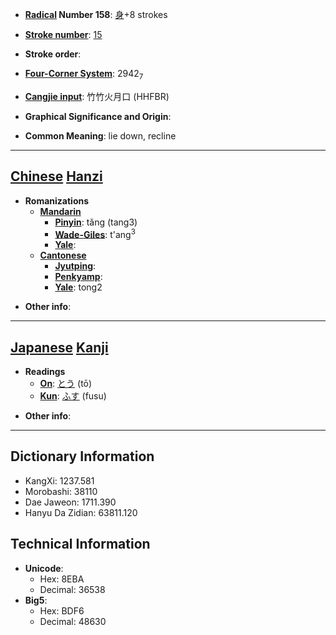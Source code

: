 * '''[[Wiktionary:Chinese radical index| Radical]] Number 158''': [[Wiktionary:Chinese radical index 身|身]]+8 strokes

* '''[[Wiktionary:Chinese total strokes index|Stroke number]]''': [[Wiktionary:Chinese total strokes index 15|15]]

* '''Stroke order''': 

* '''[[Wiktionary:Chinese four corner index|Four-Corner System]]''': 2942<sub>7</sub>

* '''[[Wiktionary:Chinese Cangjie index|Cangjie input]]''': 竹竹火月口 (HHFBR)

* '''Graphical Significance and Origin''': 

* '''Common Meaning''': lie down, recline

----

== [[Chinese]] [[Hanzi]] ==

* '''Romanizations'''
** '''[[Mandarin]]'''
*** '''[[Pinyin]]''': tǎng (tang3)
*** '''[[Wade-Giles]]''': t'ang<sup>3</sup>
*** '''[[Yale]]''': 
** '''[[Cantonese]]'''
*** '''[[Jyutping]]''':
*** '''[[Penkyamp]]''': 
*** '''[[Yale]]''': tong2

* '''Other info''': 

----

== [[Japanese]] [[Kanji]] ==

* '''Readings'''
** '''[[On]]''': [[とう]] (tō)
** '''[[Kun]]''': [[ふす]] (fusu)

* '''Other info''':  

----

== Dictionary Information ==

* KangXi: 1237.581
* Morobashi: 38110
* Dae Jaweon: 1711.390
* Hanyu Da Zidian: 63811.120

== Technical Information ==

* '''Unicode''':
** Hex: 8EBA
** Decimal: 36538
* '''Big5''':
** Hex: BDF6
** Decimal: 48630